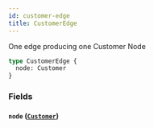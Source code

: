 ```yaml
---
id: customer-edge
title: CustomerEdge
---
```



One edge producing one Customer Node


```graphql
type CustomerEdge {
  node: Customer
}
```


### Fields

#### `node` ([`Customer`](/developers/demandhq-apis/demand-api/graphql/reference/objects/customer))






